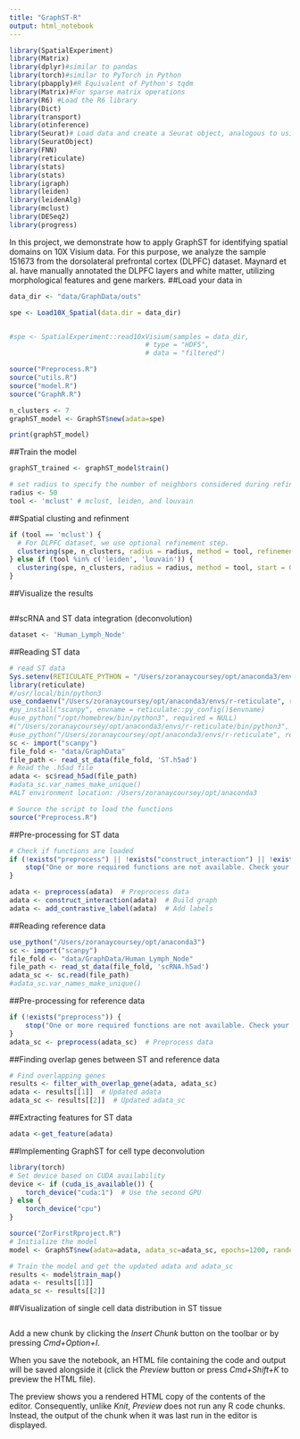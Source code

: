 ```yaml
---
title: "GraphST-R"
output: html_notebook
---
```



```r
library(SpatialExperiment)
library(Matrix) 
library(dplyr)#similar to pandas
library(torch)#similar to PyTorch in Python
library(pbapply)#R Equivalent of Python's tqdm
library(Matrix)#For sparse matrix operations
library(R6) #Load the R6 library
library(Dict)
library(transport)
library(otinference)
library(Seurat)# Load data and create a Seurat object, analogous to using scanpy
library(SeuratObject)
library(FNN) 
library(reticulate)
library(stats)
library(stats)
library(igraph)
library(leiden)
library(leidenAlg)
library(mclust)
library(DESeq2)
library(progress)
```
In this project, we demonstrate how to apply GraphST for identifying spatial domains on 10X Visium data. For this purpose, we analyze the sample 151673 from the dorsolateral prefrontal cortex (DLPFC) dataset. Maynard et al. have manually annotated the DLPFC layers and white matter, utilizing morphological features and gene markers.
##Load your data in
```r
data_dir <- "data/GraphData/outs"

spe <- Load10X_Spatial(data.dir = data_dir)


#spe <- SpatialExperiment::read10xVisium(samples = data_dir,
                                  # type = "HDF5",
                                  # data = "filtered")

```

```r
source("Preprocess.R")
source("utils.R")
source("model.R")
source("GraphR.R")
```



```r
n_clusters <- 7
graphST_model <- GraphST$new(adata=spe)
```

```r
print(graphST_model)
```
##Train the model
```r
graphST_trained <- graphST_model$train() 
```


```r
# set radius to specify the number of neighbors considered during refinement
radius <- 50
tool <- 'mclust' # mclust, leiden, and louvain
```
##Spatial clusting and refinment

```r
if (tool == 'mclust') {
  # For DLPFC dataset, we use optional refinement step.
  clustering(spe, n_clusters, radius = radius, method = tool, refinement = TRUE)
} else if (tool %in% c('leiden', 'louvain')) {
  clustering(spe, n_clusters, radius = radius, method = tool, start = 0.1, end = 2.0, increment = 0.01, refinement = FALSE)
}

```
##Visualize the results
```r

```



##scRNA and ST data integration (deconvolution)
```r
dataset <- 'Human_Lymph_Node'

```
##Reading ST data 
```r
# read ST data
Sys.setenv(RETICULATE_PYTHON = "/Users/zoranaycoursey/opt/anaconda3/envs/r-reticulate")
library(reticulate)
#/usr/local/bin/python3
use_condaenv("/Users/zoranaycoursey/opt/anaconda3/envs/r-reticulate", required = TRUE)
#py_install("scanpy", envname = reticulate::py_config()$envname) 
#use_python("/opt/homebrew/bin/python3", required = NULL)
#("/Users/zoranaycoursey/opt/anaconda3/envs/r-reticulate/bin/python3", required = NULL)
#use_python("/Users/zoranaycoursey/opt/anaconda3/envs/r-reticulate", required = NULL)
sc <- import("scanpy")
file_fold <- "data/GraphData"
file_path <- read_st_data(file_fold, 'ST.h5ad')
# Read the .h5ad file
adata <- sc$read_h5ad(file_path)
#adata_sc.var_names_make_unique()
#ALT environment location: /Users/zoranaycoursey/opt/anaconda3
```


```r
# Source the script to load the functions
source("Preprocess.R")
```

##Pre-processing for ST data
```r
# Check if functions are loaded
if (!exists("preprocess") || !exists("construct_interaction") || !exists("add_contrastive_label")) {
    stop("One or more required functions are not available. Check your source file.")
}

adata <- preprocess(adata)  # Preprocess data
adata <- construct_interaction(adata)  # Build graph
adata <- add_contrastive_label(adata)  # Add labels
```

##Reading reference data
```r
use_python("/Users/zoranaycoursey/opt/anaconda3")
sc <- import("scanpy")
file_fold <- "data/GraphData/Human_Lymph_Node"
file_path <- read_st_data(file_fold, 'scRNA.h5ad')
adata_sc <- sc.read(file_path)
#adata_sc.var_names_make_unique()

```

##Pre-processing for reference data

```r
if (!exists("preprocess")) {
    stop("One or more required functions are not available. Check your source file.")
}
adata_sc <- preprocess(adata_sc)  # Preprocess data
```

##Finding overlap genes between ST and reference data
```r
# Find overlapping genes
results <- filter_with_overlap_gene(adata, adata_sc)
adata <- results[[1]]  # Updated adata
adata_sc <- results[[2]]  # Updated adata_sc
```

##Extracting features for ST data
```r
adata <-get_feature(adata)
```

##Implementing GraphST for cell type deconvolution
```r
library(torch)
# Set device based on CUDA availability
device <- if (cuda_is_available()) {
    torch_device("cuda:1")  # Use the second GPU
} else {
    torch_device("cpu")
}
```

```r
source("ZorFirstRproject.R")
# Initialize the model
model <- GraphST$new(adata=adata, adata_sc=adata_sc, epochs=1200, random_seed=50, device=device, deconvolution=TRUE)
```

```r
# Train the model and get the updated adata and adata_sc
results <- model$train_map()
adata <- results[[1]]
adata_sc <- results[[2]]
```

##Visualization of single cell data distribution in ST tissue
```r

```





















Add a new chunk by clicking the *Insert Chunk* button on the toolbar or by pressing *Cmd+Option+I*.

When you save the notebook, an HTML file containing the code and output will be saved alongside it (click the *Preview* button or press *Cmd+Shift+K* to preview the HTML file). 

The preview shows you a rendered HTML copy of the contents of the editor. Consequently, unlike *Knit*, *Preview* does not run any R code chunks. Instead, the output of the chunk when it was last run in the editor is displayed.

